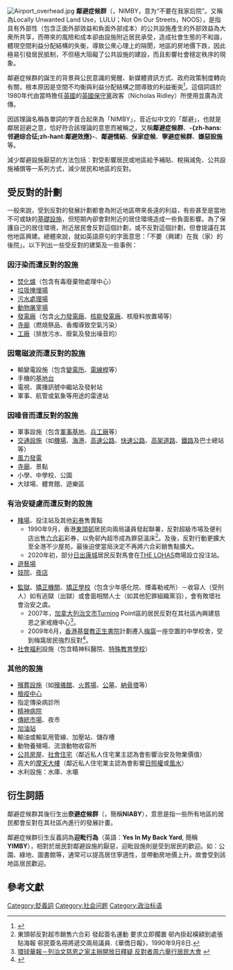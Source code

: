 {{noteTA
|1=zh-cn:邻避效应; zh-tw:鄰避症候群;
|2=zh-cn:奈避效应; zh-tw:奈避症候群;
}}
[[File:Airport_overhead.jpg|thumb]]
'''鄰避症候群'''（{{lang-en|Not In My Back Yard}}，NIMBY，意为“不要在我家后院”。又稱為Locally Unwanted Land Use，LULU；Not On Our Streets，NOOS），是指具有外部性（包含正面外部效益和負面外部成本）的公共設施產生的外部效益為大衆所共享，而帶來的風險和成本卻由設施附近居民承受，造成社會生態的不和諧，體現空間利益分配結構的失衡，導致公衆心理上的隔閡，地區的房地價下跌，因此極易引發居民抵制，不但極大阻礙了公共設施的建設，而且影響社會穩定秩序的現象。

鄰避症候群的誕生的背景與公民意識的覺醒、新媒體資訊方式、政府政策制度轉向有關，根本原因是空間不均衡與利益分配結構之間導致的利益衝突<ref>{{Cite web |url=http://www.merriam-webster.com/dictionary/nimby |title=梅里亞姆-韋伯斯特詞典－NIMBY的解釋 |access-date=2012-09-29 |archive-date=2021-03-16 |archive-url=https://web.archive.org/web/20210316110139/https://www.merriam-webster.com/dictionary/NIMBY |dead-url=no }}</ref>。這個詞語於1980年代由當時擔任[[英國|英國]]{{le|環境事務大臣|Secretary of State for the Environment}}的[[英國保守黨|英國保守黨]]政客{{le|尼古拉斯·雷德利|Nicholas Ridley, Baron Ridley of Liddesdale}}（Nicholas Ridley）所使用並廣為流傳。

因該理論名稱各單詞的字首合起來為「NIMBY」，音近似中文的「鄰避」，也就是鄰居迴避之意，恰好符合該理論的意思而被稱之，又稱'''鄰避症候群'''、'''-{zh-hans:邻避综合征;zh-hant:鄰避效應}-'''、'''鄰避情結'''、'''保家症候'''、'''寧避症候群'''、'''嫌惡設施'''等。

減少鄰避設施厭惡的方法包括：對受影響居民或地區給予補貼、稅捐減免、公共設施補償等一系列方式，減少居民和地區的反對。

==受反對的計劃==
{{Globalize|节}}
一般來說，受到反對的發展計劃都會為附近地區帶來長遠的利益，有些甚至是當地不可或缺的[[基礎設施|基礎設施]]，但短期內卻會對附近的居住環境造成一些負面影響。為了保護自己的居住環境，附近居民會反對這個計劃，或不反對這個計劃，但會提議在其他地區興建。總體來說，就如英語原句的字面意思：「不要（興建）在我（家）的後院」。以下列出一些受反對的建築及一些事例：

===因汙染而遭反對的設施===
*[[焚化爐|焚化爐]]（包含有毒廢棄物處理中心）
*[[垃圾掩埋場|垃圾掩埋場]]
*[[污水處理場|污水處理場]]
*[[屠宰場|動物屠宰場]]
*[[發電廠|發電廠]]（包含[[火力發電廠|火力發電廠]]、[[核能發電廠|核能發電廠]]、核廢料放置場等）
*[[寺廟|寺廟]]（燃燒祭品、香燭導致空氣污染）
*[[工廠|工廠]]（排放污水、廢氣及發出噪音的）

===因電磁波而遭反對的設施===
*輸變電設施（包含[[變電所|變電所]]、[[電線桿|電線桿]]等）
*手機的[[基地台|基地台]]
*電視、廣播訊號中繼站及發射站
*軍事、航管或氣象等用途的雷達站

===因噪音而遭反對的設施===
*軍事設施（包含[[軍事基地|軍事基地]]、[[兵工廠|兵工廠]]等）
*[[交通設施|交通設施]]（如[[機場|機場]]、[[海港|海港]]、[[高速公路|高速公路]]、[[快速公路|快速公路]]、[[高架道路|高架道路]]、[[鐵路|鐵路]]及巴士總站等）
*[[風力發電|風力發電]]
*[[寺廟|寺廟]]、景點
*小學、中學校、公園
*大球場、體育館、遊樂區

===有治安疑慮而遭反對的設施===
*[[賭場|賭場]]、投注站及其他[[彩券|彩券]]售賣點
**1990年9月，香港[[東頭邨|東頭邨]]居民向兩局議員發起聯署，反對超級市場及便利店出售[[六合彩|六合彩]]彩券，以免邨內超市成為罪惡溫床<ref>東頭邨反對超市銷售六合彩 發起簽名運動 要求立即擱置 邨內掛起橫額到處張貼海報 邨民簽名冊將遞交兩局議員.《華僑日報》，1990年9月8日.</ref>。及後，反對行動更擴大至全港不少屋苑，最後迫使當局決定不再將六合彩銷售點擴大。
**2020年初，部分[[日出康城|日出康城]]居民反對馬會在[[THE_LOHAS|THE LOHAS]]商場設立投注站。
*[[遊藝場|遊藝場]]
*[[妓院|妓院]]、[[夜店|夜店]]
<!--*[[金融機構|金融機構]] -->
*[[監獄|監獄]]、[[矯正機關|矯正機關]]、[[矯正學校|矯正學校]]（包含少年感化院、煙毒勒戒所）－收容人（受刑人）如有逃獄（出獄）或會面相關人士（如其他犯罪組織黨羽），會有敗壞社會治安之虞。
**2007年，[[加拿大|加拿大]][[列治文市|列治文市]]Turning Point區的居民反對在其社區內興建慈恩之家戒癮中心<ref>[http://www.gcpnews.com/zh-tw/articles/2007-11-30/C1040_17483.html 環球華報－列治文慈恩之家主辦開放日釋疑 反對者周六舉行居民大會] {{webarchive|url=https://web.archive.org/web/20110116051619/http://www.gcpnews.com/zh-tw/articles/2007-11-30/C1040_17483.html |date=2011-01-16 }}</ref>。
**2009年6月，[[香港|香港]][[基督教正生書院|基督教正生書院]]計劃遷入[[梅窩|梅窩]]一座空置的中學校舍，受到梅窩居民強烈反對<ref>{{cite news|first=|last=|authorlink=|coauthors=|title=梅窩居民遊行抗議正生書院遷入|url=http://news.sina.com.hk/cgi-bin/nw/show.cgi/32/1/1/1168351/1.html|work=|publisher=星島日報|date=|accessdate=2009-06-17|archive-url=https://web.archive.org/web/20090618114156/http://news.sina.com.hk/cgi-bin/nw/show.cgi/32/1/1/1168351/1.html|archive-date=2009-06-18|dead-url=yes}}</ref>。
*[[社會福利|社會福利]]設施（包含精神科醫院、[[特殊教育學校|特殊教育學校]]）

===其他的設施===
*[[殯葬設施|殯葬設施]]（如[[殯儀館|殯儀館]]、[[火葬場|火葬場]]、[[公墓|公墓]]、[[納骨塔|納骨塔]]等）
*[[隔離檢疫|檢疫中心]]
*指定傳染病診所
*[[精神病院|精神病院]]
*[[傳統市場|傳統市場]]、夜市
*[[加油站|加油站]]
*輸油或輸氣用管線、加壓站、儲存槽
*動物養殖場、流浪動物收容所
*[[公共房屋|公共房屋]]、[[社會住宅|社會住宅]]（鄰近私人住宅業主認為會影響治安及物業價值）
*高大的[[摩天大樓|摩天大樓]]（鄰近私人住宅業主認為會影響[[日照權|日照權]]或[[風水|風水]]）
*水利設施：水庫、水壩

==衍生詞語==
鄰避症候群其後衍生出'''奈避症候群'''（{{lang-en|'''Not In Anybody's Back Yard'''}}，簡稱'''NIABY'''），意思是指一些所有地區的居民都會反對在其社區內進行的發展計畫。

鄰避症候群衍生反義詞為'''迎毗行為'''（英語：'''Yes In My Back Yard''', 簡稱'''YIMBY'''），相對於居民對鄰避設施的厭惡，迎毗設施則是受到居民的歡迎。如：公園、綠地、圖書館等，通常可以提高居住寧適性，並帶動房地價上升。故會受到該地區居民歡迎。

==參考文獻==
<div class="references-small">
<references />
</div>

[[Category:貶義詞|Category:貶義詞]]
[[Category:社会问题|Category:社会问题]]
[[Category:政治标语|Category:政治标语]]